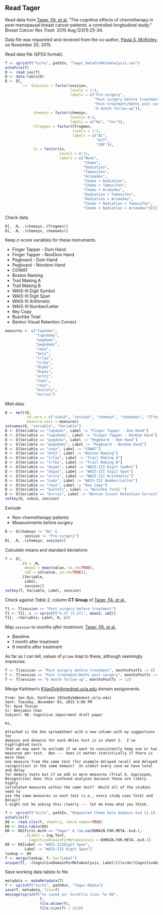 ## Read Tager

Read data from 
[Tager, FA, et al.](http://link.springer.com/article/10.1007%2Fs10549-009-0606-8)
"The cognitive effects of chemotherapy in post-menopausal breast cancer patients: a controlled longitudinal study."
*Breast Cancer Res Treat.* 
  2010 Aug;123(1):25-34.

Data file was requested and received from the co-author, [Paula S. McKinley](pm491@cumc.columbia.edu), on November 20, 2015.

Read data file (SPSS format).

```{r}
f <- sprintf("%s/%s", pathIn, "Tager_DataForMetaAnalysis.sav")
echoFile(f)
D <- read_sav(f)
D <- data.table(D)
D <- D[,
       `:=` (session = factor(session,
                              levels = 1:4,
                              labels = c("Pre-surgery",
                                         "Post surgery before treatment",
                                         "Post treatment/6mths post surgery",
                                         "6 month follow-up")),
             chemoyn = factor(chemoyn,
                              levels= 0:1,
                              labels = c("No", "Yes")),
             CTregmen = factor(CTregmen,
                               levels = 1:3,
                               labels = c("AC",
                                          "ACT",
                                          "CMF")),
             tx = factor(tx,
                         levels = 0:11,
                         labels = c("None",
                                    "Chemo",
                                    "Radiation",
                                    "Tamoxifen",
                                    "Arimadex",
                                    "Chemo + Radiation",
                                    "Chemo + Tamoxifen",
                                    "Chemo + Arimadex",
                                    "Radiation + Tamoxifen",
                                    "Radiation + Arimadex",
                                    "Chemo + Radiation + Tamoxifen",
                                    "Chemo + Radiation + Arimadex")))]
```

Check data.

```{r}
D[, .N, .(chemoyn, CTregmen)]
D[, .N, .(chemoyn, chemowks)]
```

Keep *z*-score variables for these instruments.

* Finger Tapper - Dom Hand
* Finger Tapper - NonDom Hand
* Pegboard - Dom Hand
* Pegboard - Nondom Hand
* COWAT
* Boston Naming
* Trail Making A
* Trail Making B
* WAIS-III Digit Symbol
* WAIS-III Digit Span
* WAIS-III Arithmetic
* WAIS-III Number/Letter
* Rey Copy
* Buschke Total 
* Benton Visual Retention Correct

```{r}
measures <- c("tapdomz",
              "tapndomz",
              "pegdomz",
              "pegndomz",
              "cowz",
              "bntz",
              "trlaz",
              "trlbz",
              "dsymz",
              "dspaz",
              "aritz",
              "numz",
              "reyz",
              "bustotz",
              "bvrcoz")
```

Melt data.

```{r}
D <- melt(D,
          id.vars = c("subid", "session", "chemoyn", "chemowks", "CTregmen", "tx"),
          measure.vars = measures)
setnames(D, "variable", "Variable")
D <- D[Variable == "tapdomz", Label := "Finger Tapper - Dom Hand"]
D <- D[Variable == "tapndomz", Label := "Finger Tapper - NonDom Hand"]
D <- D[Variable == "pegdomz", Label := "Pegboard - Dom Hand"]
D <- D[Variable == "pegndomz", Label := "Pegboard - Nondom Hand"]
D <- D[Variable == "cowz", Label := "COWAT"]
D <- D[Variable == "bntz", Label := "Boston Naming"]
D <- D[Variable == "trlaz", Label := "Trail Making A"]
D <- D[Variable == "trlbz", Label := "Trail Making B"]
D <- D[Variable == "dsymz", Label := "WAIS-III Digit Symbol"]
D <- D[Variable == "dspaz", Label := "WAIS-III Digit Span"]
D <- D[Variable == "aritz", Label := "WAIS-III Arithmetic"]
D <- D[Variable == "numz", Label := "WAIS-III Number/Letter"]
D <- D[Variable == "reyz", Label := "Rey Copy"]
D <- D[Variable == "bustotz", Label := "Buschke Total "]
D <- D[Variable == "bvrcoz", Label := "Benton Visual Retention Correct"]
setkey(D, subid, session)
```

Exclude

* Non-chemotherapy patients
* Measurements before surgery

```{r}
D <- D[chemoyn != "No" &
         session != "Pre-surgery"]
D[, .N, .(chemoyn, session)]
```

Calculate means and standard deviations

```{r}
T <- D[,
       .(N = .N,
         meanZ = mean(value, na.rm=TRUE),
         sdZ = sd(value, na.rm=TRUE)),
       .(Variable,
         Label,
         session)]
setkey(T, Variable, Label, session)
```

Check against *Table 2*, column **CT Group** of [Tager, FA, et al.](http://link.springer.com/article/10.1007%2Fs10549-009-0606-8).

```{r}
T1 <- T[session == "Post surgery before treatment"]
T1 <- T1[, x := sprintf("%.2f (%.2f)", meanZ, sdZ)]
T1[, .(Variable, Label, N, x)]
```

Map `session` to *months after treatment*.
[Tager, FA, et al.](http://link.springer.com/article/10.1007%2Fs10549-009-0606-8)

* Baseline
* 1 month after treatment
* 6 months after treatment

As far as I can tell, values of `ptime` map to these, although seemingly imprecise.

```{r}
T <- T[session == "Post surgery before treatment", monthsPostTx := 0]
T <- T[session == "Post treatment/6mths post surgery", monthsPostTx := 6]
T <- T[session == "6 month follow-up", monthsPostTx := 12]
```

Merge Kathleen's <KVanDyk@mednet.ucla.edu> domain assignments.

```
From: Van Dyk, Kathleen [KVanDyk@mednet.ucla.edu]
Sent: Tuesday, November 03, 2015 5:08 PM
To: Ayse Tezcan
Cc: Benjamin Chan
Subject: RE: Cognitive impairment draft paper

Hi,
 
Attached is the Ono spreadsheet with a new column with my suggestions for
domains and domains for each Ahles test is in sheet 2.  I've highlighted tests
that we may want to exclude if we want to consistently keep one or two
measures per test.  Ben --- does it matter statistically if there is more than
one measure from the same test (for example delayed recall and delayed
recognition) in the same domain?  In almost every case we have total and delay
for memory tests but if we add in more measures (Trial 6, Supraspan,
Recognition) does this confound analyses because these are likely highly
correlated measures within the same test?  Would all of the studies need to
use the same measures in each test (i.e., every study uses Total and Delay)?
I might not be asking this clearly --- let me know what you think.
```

```{r}
f <- sprintf("%s/%s", pathIn, "Requested Chemo Data domains kvd 11.19.15 2.xlsx")
echoFile(f)
D0 <- read.xlsx(f, sheet=1, check.names=TRUE)
D0 <- data.table(D0)
D0 <- D0[First.Auth == "Tager" & !is.na(DOMAIN.FOR.META..kvd.),
         .(Label = Cog.Test,
           CognitiveDomainForMetaAnalysis = DOMAIN.FOR.META..kvd.)]
D0 <- D0[Label == "WAIS-IIIDigit Span",
         Label := "WAIS-III Digit Span"]
lookup <- D0
T <- merge(lookup, T, by="Label")
unique(T[, .(CognitiveDomainForMetaAnalysis, Label)])[order(CognitiveDomainForMetaAnalysis, Label)]
```

Save working data tables to file.

```{r}
metadata <- makeMetadata(T)
f <- sprintf("%s/%s", pathOut, "Tager.RData")
save(T, metadata, file=f)
message(sprintf("%s saved on: %s\nFile size: %s KB", 
                f,
                file.mtime(f),
                file.size(f) / 1e3))
```
